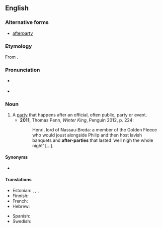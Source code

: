 {{also|afterparty}}

==English==
{{wikipedia|afterparty}}

===Alternative forms===
* [[afterparty]]

===Etymology===
From {{prefix|after|party|lang=en}}.

===Pronunciation===
* {{a|RP}} {{IPA|/ˈɑːftəpɑːti/|lang=en}}
* {{a|GenAm}} {{IPA|/ˈæftɚˌpɑɹti/|lang=en}}

===Noun===
{{en-noun|head=[[after]]-[[party]]|after-parties}}

# A [[party]] that happens after an official, often public, party or event.
#* '''2011''', Thomas Penn, ''Winter King'', Penguin 2012, p. 224:
#*: Henri, lord of Nassau-Breda: a member of the Golden Fleece who would joust alongside Philip and then host lavish banquets and '''after-parties''' that lasted ‘well nigh the whole night’ […].

====Synonyms====
* {{l|en|afterglow}}

====Translations====
{{trans-top|party that takes place after another party}}
* Estonian: {{t|et|järelpidu}}, {{t|et|jätkupidu}} {{qualifier|rare}}, {{t+|et|aftekas}} {{qualifier|slang}}, {{t|et|äftekas}} {{qualifier|slang}}
* Finnish: {{t|fi|jatkot|p}}
* French: {{t+|fr|after|m}}
* Hebrew: {{t+|he|אַפְטֶר|tr=áfter}}
{{trans-mid}}
* Spanish: {{t+|es|after|m}}
* Swedish: {{t+|sv|efterfest|c}}
{{trans-bottom}}